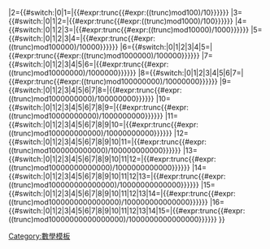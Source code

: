 <onlyinclude>{{一四式算盤/直接輸入
|1={{#expr:(trunc{{{1}}})mod10}}
|2={{#switch:{{整數位數|{{{1}}}}}|0|1=|{{#expr:trunc{{#expr:((trunc{{{1}}})mod100)/10}}}}}}
|3={{#switch:{{整數位數|{{{1}}}}}|0|1|2=|{{#expr:trunc{{#expr:((trunc{{{1}}})mod1000)/100}}}}}}
|4={{#switch:{{整數位數|{{{1}}}}}|0|1|2|3=|{{#expr:trunc{{#expr:((trunc{{{1}}})mod10000)/1000}}}}}}
|5={{#switch:{{整數位數|{{{1}}}}}|0|1|2|3|4=|{{#expr:trunc{{#expr:((trunc{{{1}}})mod100000)/10000}}}}}}
|6={{#switch:{{整數位數|{{{1}}}}}|0|1|2|3|4|5=|{{#expr:trunc{{#expr:((trunc{{{1}}})mod1000000)/100000}}}}}}
|7={{#switch:{{整數位數|{{{1}}}}}|0|1|2|3|4|5|6=|{{#expr:trunc{{#expr:((trunc{{{1}}})mod10000000)/1000000}}}}}}
|8={{#switch:{{整數位數|{{{1}}}}}|0|1|2|3|4|5|6|7=|{{#expr:trunc{{#expr:((trunc{{{1}}})mod100000000)/10000000}}}}}}
|9={{#switch:{{整數位數|{{{1}}}}}|0|1|2|3|4|5|6|7|8=|{{#expr:trunc{{#expr:((trunc{{{1}}})mod1000000000)/100000000}}}}}}
|10={{#switch:{{整數位數|{{{1}}}}}|0|1|2|3|4|5|6|7|8|9=|{{#expr:trunc{{#expr:((trunc{{{1}}})mod10000000000)/1000000000}}}}}}
|11={{#switch:{{整數位數|{{{1}}}}}|0|1|2|3|4|5|6|7|8|9|10=|{{#expr:trunc{{#expr:((trunc{{{1}}})mod100000000000)/10000000000}}}}}}
|12={{#switch:{{整數位數|{{{1}}}}}|0|1|2|3|4|5|6|7|8|9|10|11=|{{#expr:trunc{{#expr:((trunc{{{1}}})mod1000000000000)/100000000000}}}}}}
|13={{#switch:{{整數位數|{{{1}}}}}|0|1|2|3|4|5|6|7|8|9|10|11|12=|{{#expr:trunc{{#expr:((trunc{{{1}}})mod10000000000000)/1000000000000}}}}}}
|14={{#switch:{{整數位數|{{{1}}}}}|0|1|2|3|4|5|6|7|8|9|10|11|12|13=|{{#expr:trunc{{#expr:((trunc{{{1}}})mod100000000000000)/10000000000000}}}}}}
|15={{#switch:{{整數位數|{{{1}}}}}|0|1|2|3|4|5|6|7|8|9|10|11|12|13|14=|{{#expr:trunc{{#expr:((trunc{{{1}}})mod1000000000000000)/100000000000000}}}}}}
|16={{#switch:{{整數位數|{{{1}}}}}|0|1|2|3|4|5|6|7|8|9|10|11|12|13|14|15=|{{#expr:trunc{{#expr:((trunc{{{1}}})mod10000000000000000)/1000000000000000}}}}}}
}}</onlyinclude>

[[Category:數學模板]]